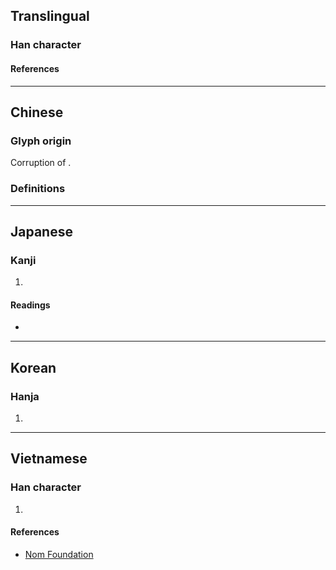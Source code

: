 {{character info/new}}
{{also|器}}
==Translingual==

===Han character===
{{Han char|rn=30|rad=口|as=12|sn=15|four=66661|canj=RRMRR|ids=⿳吅工吅}}

====References====
{{Han ref|kx=0209.010|dkj=04311|dj=0431.240|hdz=10683.010|uh=5650}}

----

==Chinese==

===Glyph origin===
Corruption of {{zh-l|*器}}.

===Definitions===
{{zh-see|器|v}}

----

==Japanese==

===Kanji===
{{ja-kanji|grade=|rs=口12}}

# {{defn|lang=ja|sort=口12}}

====Readings====
* {{ja-readings|on=[[き]] (ki)|kun=[[うつわ]] (utsuwa)}}

----

==Korean==

===Hanja===
{{ko-hanja|hangeul=기|rv=gi|mr=ki}}

# {{defn|lang=ko|sort=口12}}

----

==Vietnamese==

===Han character===
{{vi-hantu|[[khí]]|rs=口12}}

# {{defn|lang=vi|sort=口12}}

====References====
* [http://nomfoundation.org/common/nom_details.php?codepoint=5650 Nom Foundation]